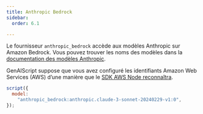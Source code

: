 ```yaml
---
title: Anthropic Bedrock
sidebar:
  order: 6.1

---
```



Le fournisseur `anthropic_bedrock` accède aux modèles Anthropic sur Amazon Bedrock. Vous pouvez trouver les noms des modèles dans la [documentation des modèles Anthropic](https://docs.anthropic.com/en/docs/about-claude/models#model-names).

GenAIScript suppose que vous avez configuré les identifiants Amazon Web Services (AWS)
d’une manière que le [SDK AWS Node reconnaîtra](https://docs.aws.amazon.com/sdk-for-javascript/v3/developer-guide/setting-credentials-node.html).

```js "anthropic_bedrock:"
script({
  model:
    "anthropic_bedrock:anthropic.claude-3-sonnet-20240229-v1:0",
});
```
